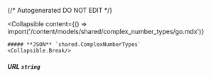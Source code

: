 {/* Autogenerated DO NOT EDIT  */}

<Collapsible
    content={() => import('/content/models/shared/complex_number_types/go.mdx')}
>
    ##### **JSON** `shared.ComplexNumberTypes`
    <Collapsible.Break/>
</Collapsible>

##### **URL** `string`

